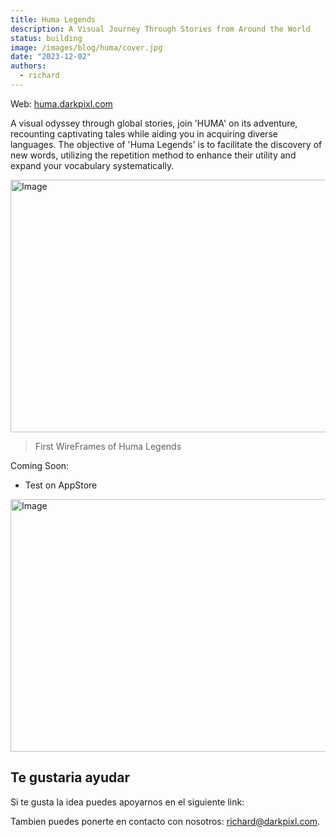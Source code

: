 ```yaml
---
title: Huma Legends
description: A Visual Journey Through Stories from Around the World
status: building
image: /images/blog/huma/cover.jpg
date: "2023-12-02"
authors:
  - richard
---
```


<Callout type="white">
Web: <a href="https://huma.darkpixl.com" target="_blank">huma.darkpixl.com</a>
</Callout>

A visual odyssey through global stories, join 'HUMA' on its adventure, recounting captivating tales while
aiding you in acquiring diverse languages. The objective of 'Huma Legends' is to facilitate the discovery
of new words, utilizing the repetition method to enhance their utility and expand your vocabulary systematically.

<Image
  src="/images/blog/huma/huma-01.jpg"
  width="718"
  height="404"
  className="my-8 rounded-md border bg-muted transition-colors"
  alt="Image"
/>
> First WireFrames of Huma Legends

Coming Soon:

- Test on AppStore

<Image
  src="/images/blog/huma/huma-02.jpg"
  width="718"
  height="404"
  className="my-8 rounded-md border bg-muted transition-colors"
  alt="Image"
/>

## Te gustaria ayudar

Si te gusta la idea puedes apoyarnos en el siguiente link:

Tambien puedes ponerte en contacto con nosotros: richard@darkpixl.com.

